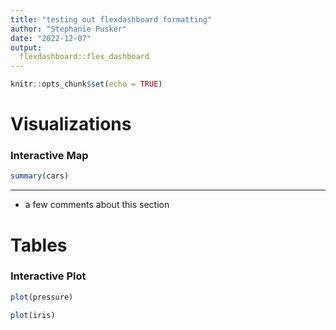 ```yaml
---
title: "testing out flexdashboard formatting"
author: "Stephanie Pusker"
date: "2022-12-07"
output: 
  flexdashboard::flex_dashboard
---
```


```r
knitr::opts_chunk$set(echo = TRUE)
```


Visualizations {data-icon="fa-signal"}
===================================== 

### Interactive Map
```r
summary(cars)
```

***

- a few comments about this section

Tables {data-icon="fa-table"}
===================================== 

### Interactive Plot

```r
plot(pressure)
```


```r
plot(iris)
```

